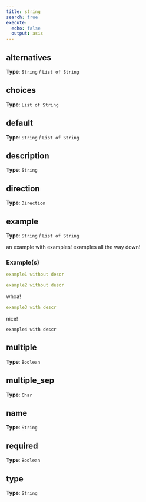 ```yaml
---
title: string
search: true
execute:
  echo: false
  output: asis
---
```




## alternatives

**Type**: `String` / `List of String`



## choices

**Type**: `List of String`



## default

**Type**: `String` / `List of String`



## description

**Type**: `String`



## direction

**Type**: `Direction`



## example

**Type**: `String` / `List of String`

an example with examples! examples all the way down!

### Example(s)

```yaml
example1 without descr
```

```yaml
example2 without descr
```

whoa!

```yaml
example3 with descr
```

nice!

```bloop
example4 with descr
```

## multiple

**Type**: `Boolean`



## multiple_sep

**Type**: `Char`



## name

**Type**: `String`



## required

**Type**: `Boolean`



## type

**Type**: `String`





